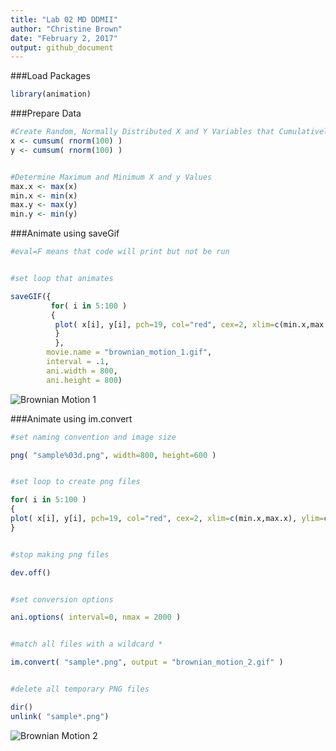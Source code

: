 ```yaml
---
title: "Lab 02 MD DDMII"
author: "Christine Brown"
date: "February 2, 2017"
output: github_document
---
```

###Load Packages
```r
library(animation)
```


###Prepare Data
```r
#Create Random, Normally Distributed X and Y Variables that Cumulatively Sum
x <- cumsum( rnorm(100) )
y <- cumsum( rnorm(100) )


#Determine Maximum and Minimum X and y Values
max.x <- max(x)
min.x <- min(x)
max.y <- max(y)
min.y <- min(y)
```

###Animate using saveGif
```r
#eval=F means that code will print but not be run


#set loop that animates

saveGIF({
         for( i in 5:100 )
         {
          plot( x[i], y[i], pch=19, col="red", cex=2, xlim=c(min.x,max.x), ylim=c(min.y,max.y), main="Brownian Motion Made with saveGif"  )
          }
          },
        movie.name = "brownian_motion_1.gif",
        interval = .1,
        ani.width = 800,
        ani.height = 800)
```

![](./gifs/brownian_motion_1.gif "Brownian Motion 1")

###Animate using im.convert
```r
#set naming convention and image size

png( "sample%03d.png", width=800, height=600 )


#set loop to create png files

for( i in 5:100 )
{
plot( x[i], y[i], pch=19, col="red", cex=2, xlim=c(min.x,max.x), ylim=c(min.y,max.y), main="Brownian Motion Made with saveGif"  )
}                                              


#stop making png files

dev.off()                                      


#set conversion options

ani.options( interval=0, nmax = 2000 )


#match all files with a wildcard *

im.convert( "sample*.png", output = "brownian_motion_2.gif" )


#delete all temporary PNG files

dir()
unlink( "sample*.png")
```

![](./gifs/brownian_motion_2.gif "Brownian Motion 2")

